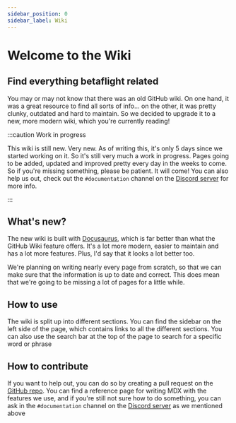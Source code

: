 ```yaml
---
sidebar_position: 0
sidebar_label: Wiki
---
```


# Welcome to the Wiki

## Find everything betaflight related

You may or may not know that there was an old GitHub wiki. On one hand, it was a great resource to find 
all sorts of info... on the other, it was pretty clunky, outdated and hard to maintain. So we decided to 
upgrade it to a new, more modern wiki, which you're currently reading!

:::caution Work in progress

This wiki is still new. Very new. As of writing this, it's only 5 days since we started working on it. 
So it's still very much a work in progress. Pages going to be added, updated and improved pretty every day 
in the weeks to come. So if you're missing something, please be patient. It will come! You can also help 
us out, check out the `#documentation` channel on the [Discord server](https://discord.betaflight.com/invite) 
for more info.

:::

## What's new?

The new wiki is built with [Docusaurus](https://docusaurus.io/), which is far better than what the 
GitHub Wiki feature offers. It's a lot more modern, easier to maintain and has a lot more features. Plus, 
I'd say that it looks a lot better too.

We're planning on writing nearly every page from scratch, so that we can make sure that the information 
is up to date and correct. This does mean that we're going to be missing a lot of pages for a little while.

## How to use

The wiki is split up into different sections. You can find the sidebar on the left side of the page, 
which contains links to all the different sections. You can also use the search bar at the top of the 
page to search for a specific word or phrase

## How to contribute

If you want to help out, you can do so by creating a pull request on the [GitHub repo](https://github.com/betaflight/betaflight.com). You can find a reference 
page for writing MDX with the features we use, and if you're still not sure how to do something, you can 
ask in the `#documentation` channel on the [Discord server](https://discord.betaflight.com/invite) as we 
mentioned above